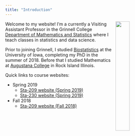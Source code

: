 ```yaml
---
title: "Introduction"
---
```


<img style="float: right; width:30%; height:30%;" src="pphoto.jpg"> Welcome to my website!  I'm a currently a Visiting Assistant Professor in the Grinnell College [Department of Mathematics and Statistics](http://www.grinnell.edu/academics/areas/math-stats) where I teach classes in statistics and data science.  

Prior to joining Grinnell, I studied [Biostatistics](https://www.public-health.uiowa.edu/biostat/) at the University of Iowa, completing my PhD in the summer of 2018.  Before that I studied Mathematics at [Augustana College](https://www.augustana.edu/) in Rock Island Illinois.

Quick links to course websites:

- Spring 2019
    - [Sta-209 website (Spring 2019)](sta209s19.html)
    - [Sta-230 website (Spring 2019)](sta230s19.html)
- Fall 2018
    - [Sta-209 website (Fall 2018)](sta209f18.html)

